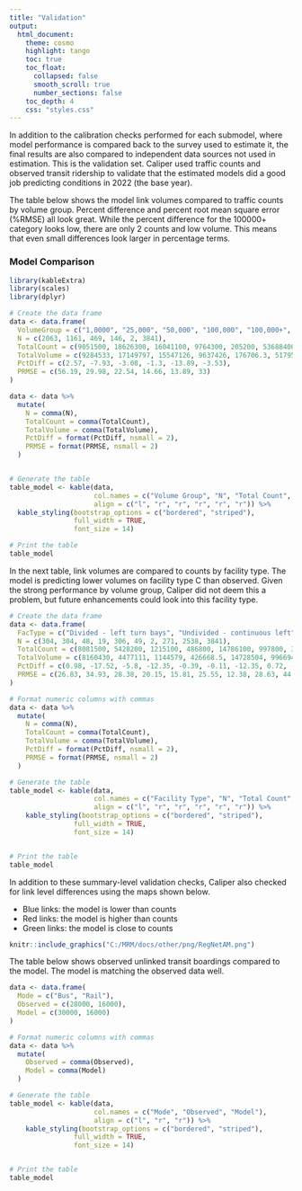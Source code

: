 ```yaml
---
title: "Validation"
output:
  html_document:
    theme: cosmo
    highlight: tango
    toc: true
    toc_float:
      collapsed: false
      smooth_scroll: true
      number_sections: false
    toc_depth: 4
    css: "styles.css"
---
```


In addition to the calibration checks performed for each submodel, where model performance is compared back to the survey used to estimate it, the final results are also compared to independent data sources not used in estimation. This is the validation set. Caliper used traffic counts and observed transit ridership to validate that the estimated models did a good job predicting conditions in 2022 (the base year). 

The table below shows the model link volumes compared to traffic counts by volume group. Percent difference and percent root mean square error (%RMSE) all look great. While the percent difference for the 100000+ category looks low, there are only 2 counts and low volume. This means that even small differences look larger in percentage terms. 

### Model Comparison
```r

library(kableExtra)
library(scales)
library(dplyr)

# Create the data frame
data <- data.frame(
  VolumeGroup = c("1,0000", "25,000", "50,000", "100,000", "100,000+", "All"),
  N = c(2063, 1161, 469, 146, 2, 3841),
  TotalCount = c(9051500, 18626300, 16041100, 9764300, 205200, 53688400),
  TotalVolume = c(9284533, 17149797, 15547126, 9637426, 176706.3, 51795589),
  PctDiff = c(2.57, -7.93, -3.08, -1.3, -13.89, -3.53),
  PRMSE = c(56.19, 29.98, 22.54, 14.66, 13.89, 33)
)

data <- data %>%
  mutate(
    N = comma(N),
    TotalCount = comma(TotalCount),
    TotalVolume = comma(TotalVolume),
    PctDiff = format(PctDiff, nsmall = 2), 
    PRMSE = format(PRMSE, nsmall = 2)
  )


# Generate the table
table_model <- kable(data, 
                     col.names = c("Volume Group", "N", "Total Count", "Total Volume", "Percent Difference", "PRMSE"),
                     align = c("l", "r", "r", "r", "r", "r")) %>%
  kable_styling(bootstrap_options = c("bordered", "striped"),
                full_width = TRUE,
                font_size = 14)

# Print the table
table_model

```

In the next table, link volumes are compared to counts by facility type. The model is predicting lower volumes on facility type C than observed. Given the strong performance by volume group, Caliper did not deem this a problem, but future enhancements could look into this facility type. 

```r

# Create the data frame
data <- data.frame(
  FacType = c("Divided - left turn bays", "Undivided - continuous left", "Divided - no median breaks", "Expressway", "Freeway", "Divided - median breaks only", "Ramp", "Undivided - left turn bays", "Undivided - no left provision", "All"),
  N = c(304, 304, 48, 19, 306, 49, 2, 271, 2538, 3841),
  TotalCount = c(8081500, 5428200, 1215100, 486800, 14786100, 997800, 36800, 5251800, 17404300, 53688400),
  TotalVolume = c(8160430, 4477111, 1144579, 426668.5, 14728504, 996694.7, 32253.92, 5289483, 16539864, 51795589),
  PctDiff = c(0.98, -17.52, -5.8, -12.35, -0.39, -0.11, -12.35, 0.72, -4.97, -3.53),
  PRMSE = c(26.83, 34.93, 28.38, 20.15, 15.81, 25.55, 12.38, 28.63, 44.74, 33)
)

# Format numeric columns with commas
data <- data %>%
  mutate(
    N = comma(N),
    TotalCount = comma(TotalCount),
    TotalVolume = comma(TotalVolume),
    PctDiff = format(PctDiff, nsmall = 2),
    PRMSE = format(PRMSE, nsmall = 2)
  )

# Generate the table
table_model <- kable(data, 
                     col.names = c("Facility Type", "N", "Total Count", "Total Volume", "Percent Difference", "PRMSE"),
                     align = c("l", "r", "r", "r", "r", "r")) %>%
    kable_styling(bootstrap_options = c("bordered", "striped"),
                full_width = TRUE,
                font_size = 14)


# Print the table
table_model
```

In addition to these summary-level validation checks, Caliper also checked for link level differences using the maps shown below. 

* Blue links: the model is lower than counts 
* Red links: the model is higher than counts 
* Green links: the model is close to counts 

```r
knitr::include_graphics("C:/MRM/docs/other/png/RegNetAM.png")
```

The table below shows observed unlinked transit boardings compared to the model. The model is matching the observed data well. 

```r
data <- data.frame(
  Mode = c("Bus", "Rail"),
  Observed = c(28000, 16000),
  Model = c(30000, 16000)
)

# Format numeric columns with commas
data <- data %>%
  mutate(
    Observed = comma(Observed),
    Model = comma(Model)
  )

# Generate the table
table_model <- kable(data, 
                     col.names = c("Mode", "Observed", "Model"),
                     align = c("l", "r", "r")) %>%
    kable_styling(bootstrap_options = c("bordered", "striped"),
                full_width = TRUE,
                font_size = 14)


# Print the table
table_model
```
